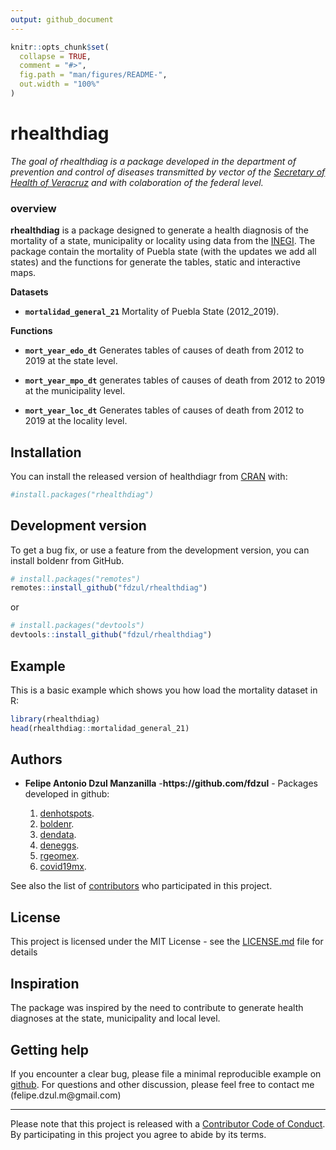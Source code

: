 ```yaml
---
output: github_document
---
```


<!-- README.md is generated from README.Rmd. Please edit that file -->

```r
knitr::opts_chunk$set(
  collapse = TRUE,
  comment = "#>",
  fig.path = "man/figures/README-",
  out.width = "100%"
)
```

# rhealthdiag

<!-- badges: start -->
<!-- badges: end -->

*The goal of rhealthdiag is a package developed in the department of prevention and control of diseases transmitted by vector of the [Secretary of Health of Veracruz](https://www.ssaver.gob.mx/) and with colaboration of the federal level.*

### **overview**

**rhealthdiag** is a package designed to generate a health diagnosis of the mortality of a state, municipality or locality using data from the [INEGI](https://www.inegi.org.mx/programas/mortalidad/#Datos_abiertos). The package contain the mortality of Puebla state (with the updates we add all states) and the functions for generate the tables, static and interactive maps.


**Datasets**

  - **`mortalidad_general_21`** Mortality of Puebla State (2012_2019).

**Functions**

  - **`mort_year_edo_dt`** Generates tables of causes of death from 2012 to 2019 at the state level.
  
  - **`mort_year_mpo_dt`** generates tables of causes of death from 2012 to 2019 at the municipality level.
  
  - **`mort_year_loc_dt`** Generates tables of causes of death from 2012 to 2019 at the locality level.

## Installation

You can install the released version of healthdiagr from [CRAN](https://CRAN.R-project.org) with:

``` r
#install.packages("rhealthdiag")
```

## Development version

To get a bug fix, or use a feature from the development version, you can install boldenr from GitHub.

``` r
# install.packages("remotes")
remotes::install_github("fdzul/rhealthdiag")
```
or

``` r
# install.packages("devtools")
devtools::install_github("fdzul/rhealthdiag")
```

## Example

This is a basic example which shows you how load the mortality dataset in R:

```r
library(rhealthdiag)
head(rhealthdiag::mortalidad_general_21)
```

## Authors

* **Felipe Antonio Dzul Manzanilla** -**https://github.com/fdzul** - Packages developed in github:

  1) [denhotspots](https://github.com/fdzul/denhotspots). 
  2) [boldenr](https://github.com/fdzul/boldenr). 
  3) [dendata](https://github.com/fdzul/dendata).
  4) [deneggs](https://github.com/fdzul/deneggs).
  5) [rgeomex](https://github.com/fdzul/rgeomex).
  6) [covid19mx](https://github.com/fdzul/covid19mx).


See also the list of [contributors](https://github.com/fdzul/deneggs/contributors) who participated in this project.

## License

This project is licensed under the MIT License - see the [LICENSE.md](LICENSE.md) file for details


## Inspiration

The package was inspired by the need to contribute to generate health diagnoses at the state, municipality and local level.

## Getting help

If you encounter a clear bug, please file a minimal reproducible example
on [github](https://github.com/fdzul/healthdiagr/issues). For questions
and other discussion, please feel free to contact me (felipe.dzul.m@gmail.com)

-----

Please note that this project is released with a [Contributor Code of
Conduct](https://dplyr.tidyverse.org/CODE_OF_CONDUCT). By participating
in this project you agree to abide by its terms.

